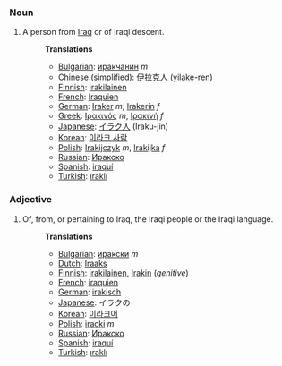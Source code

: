 ===Noun===
#A person from [[Iraq]] or of Iraqi descent.
#:'''Translations'''
#:*[[Bulgarian]]: [[иракчанин]] ''m''
#:*[[Chinese]] (simplified): [[伊拉克人]] (yilake-ren)
#:*[[Finnish]]: [[irakilainen]]
#:*[[French]]: [[Iraquien]]
#:*[[German]]: [[Iraker]] ''m'', [[Irakerin]] ''f''
#:*[[Greek]]: [[Ιρακινός]] ''m'', [[Ιρακινή]] ''f''
#:*[[Japanese]]: [[イラク人]] (Iraku-jin)
#:*[[Korean]]: [[이라크 사람]]
#:*[[Polish]]: [[Irakijczyk]] ''m'', [[Irakijka]] ''f''
#:*[[Russian]]: [[Иракско]]
#:*[[Spanish]]: [[iraquí]]
#:*[[Turkish]]: [[ıraklı]]

===Adjective===
#Of, from, or pertaining to Iraq, the Iraqi people or the Iraqi language.
#:'''Translations'''
#:*[[Bulgarian]]: [[иракски]] ''m''
#:*[[Dutch]]: [[Iraaks]]
#:*[[Finnish]]: [[irakilainen]], [[Irak#Finnish|Irakin]] (''genitive'')
#:*[[French]]: [[iraquien]]
#:*[[German]]: [[irakisch]]
#:*[[Japanese]]: イラクの
#:*[[Korean]]: [[이라크어]]
#:*[[Polish]]: [[iracki]] ''m''
#:*[[Russian]]: [[Иракско]]
#:*[[Spanish]]: [[iraquí]]
#:*[[Turkish]]: [[ıraklı]]